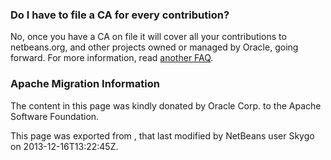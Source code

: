 <!--

    Licensed to the Apache Software Foundation (ASF) under one
    or more contributor license agreements.  See the NOTICE file
    distributed with this work for additional information
    regarding copyright ownership.  The ASF licenses this file
    to you under the Apache License, Version 2.0 (the
    "License"); you may not use this file except in compliance
    with the License.  You may obtain a copy of the License at

      http://www.apache.org/licenses/LICENSE-2.0

    Unless required by applicable law or agreed to in writing,
    software distributed under the License is distributed on an
    "AS IS" BASIS, WITHOUT WARRANTIES OR CONDITIONS OF ANY
    KIND, either express or implied.  See the License for the
    specific language governing permissions and limitations
    under the License.

-->

===Do I have to file a CA for every contribution?===

No, once you have a CA on file it will cover all your contributions to netbeans.org, and other projects owned or managed by Oracle, going forward. For more information, read [[FaqOtherSunCA | another FAQ]].

===Apache Migration Information===

The content in this page was kindly donated by Oracle Corp. to the
Apache Software Foundation.

This page was exported from , 
that last modified by NetBeans user Skygo 
on 2013-12-16T13:22:45Z.

